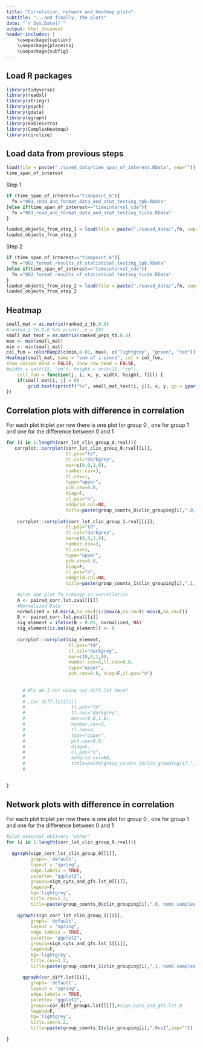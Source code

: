 ```yaml
---
title: "Correlation, network and heatmap plots"
subtitle: "...and finally, the plots"
date: "`r Sys.Date()`"
output: html_document
header-includes: |
    \usepackage{caption}
    \usepackage{placeins}
    \usepackage{subfig}
---
```

## Load R packages

```r
library(tidyverse)
library(readxl)
library(stringr)
library(psych)
library(gdata)
library(qgraph)
library(kableExtra)
library(ComplexHeatmap)
library(circlize)
```
## Load data from previous steps

```r
load(file = paste("./saved_data/time_span_of_interest.RData", sep=""))
time_span_of_interest
```

Step 1
```r
if (time_span_of_interest=="timepoint_b"){
  fn ="001_read_and_format_data_and_stat_testing_tpb.RData"
}else if(time_span_of_interest=="timeinterval_cde"){
  fn ="001_read_and_format_data_and_stat_testing_ticde.RData"
}

loaded_objects_from_step_1 = load(file = paste("./saved_data/",fn, sep=""))
loaded_objects_from_step_1
```

Step 2
```r
if (time_span_of_interest=="timepoint_b"){
  fn ="002_format_results_of_statistical_testing_tpb.RData"
}else if(time_span_of_interest=="timeinterval_cde"){
  fn ="002_format_results_of_statistical_testing_ticde.RData"
}
loaded_objects_from_step_2 = load(file = paste("./saved_data/",fn, sep=""))
loaded_objects_from_step_2
```


## Heatmap
```r
small_mat = as.matrix(ranked_z_tb.0.0)
#ranked_z_tb.0.0 %>% print(.,n = 50)
small_mat_text = as.matrix(ranked_peps_tb.0.0)
max <- max(small_mat)
min <- min(small_mat)
col_fun = colorRamp2(c(min,0.01, max), c("lightgrey", "green", "red"))
Heatmap(small_mat, name = "sum of z-score", col = col_fun,
show_column_dend = FALSE, show_row_dend = FALSE,
#width = unit(15, "cm"), height = unit(15, "cm"),
    cell_fun = function(j, i, x, y, width, height, fill) {
    if(small_mat[i, j] > 0)
        grid.text(sprintf("%s", small_mat_text[i, j]), x, y, gp = gpar(fontsize = 7))#%.1f
})
```

## Correlation plots with difference in correlation
For each plot triplet per row there is one plot for group 0 , one for group 1 and one for the difference between 0 and 1

```r
for (i in 1:length(corr_lst_clin_group_0.rval)){
   corrplot::corrplot(corr_lst_clin_group_0.rval[[i]],
                      tl.pos="td",
                      tl.col="darkgrey",
                      mar=c(0,0,1,0),
                      number.cex=3,
                      tl.cex=1,  
                      type="upper",
                      pch.cex=0.8, 
                      diag=F,
                      cl.pos="n",
                      addgrid.col=NA,
                      title=paste(group_counts_0$clin_grouping[i],",0, numb samples =  ",corr_lst_clin_group_0.n[[i]],sep=""))
  
    corrplot::corrplot(corr_lst_clin_group_1.rval[[i]],
                      tl.pos="td",
                      tl.col="darkgrey",
                      mar=c(0,0,1,0),
                      number.cex=3,
                      tl.cex=1,  
                      type="upper",
                      pch.cex=0.8, 
                      diag=F,
                      cl.pos="n",
                      addgrid.col=NA,
                      title=paste(group_counts_1$clin_grouping[i],",1, numb samples =  ",corr_lst_clin_group_1.n[[i]],sep=""))
    
    #plot one plot fo rchange in correllation
    A <- paired_corr.lst.zval[[i]] 
    #Normalized Data
    normalized = (A-min(A,na.rm=T))/(max(A,na.rm=T)-min(A,na.rm=T))
    B <- paired_corr.lst.pval[[i]]
    sig_element = ifelse(B < 0.05, normalized, NA)
    sig_element[is.na(sig_element)] <- 0 
    
    corrplot::corrplot(sig_element,
                       tl.pos="td",
                       tl.col="darkgrey", 
                       mar=c(0,0,1,0),
                       number.cex=3,tl.cex=0.8,
                       type="upper",
                       pch.cex=0.8, diag=F,cl.pos="n")
        
      
      # Why am I not using cor_diff.lst here?
      # 
      # ,cor_diff.lst[[i]]
      #                 tl.pos="td",
      #                 tl.col="darkgrey",
      #                 mar=c(0,0,1,0),
      #                 number.cex=3,
      #                 tl.cex=1,  
      #                 type="upper",
      #                 pch.cex=0.8, 
      #                 diag=F,
      #                 cl.pos="n",
      #                 addgrid.col=NA,
      #                 title=paste(group_counts_1$clin_grouping[i],",1vs2",sep="")
      # 

                 
}

```


## Network plots with difference in correlation
For each plot triplet per row there is one plot for group 0 , one for group 1 and one for the difference between 0 and 1

```r
#plot maternal delivery "other"
for (i in 1:length(corr_lst_clin_group_0.rval)){
  
  qgraph(sign_corr_lst_clin_group_0[[i]],
         graph= 'default',
         layout = "spring",
         edge.labels = TRUE,
         palette= "ggplot2",
         groups=sign_cyts_and_gfs.lst_0[[i]],
         legend=F,
         bg='lightgrey',
         title.cex=1.2,
         title=paste(group_counts_0$clin_grouping[i],",0, numb samples =  ",corr_lst_clin_group_0.n[[i]],sep=""))
  
    qgraph(sign_corr_lst_clin_group_1[[i]],
         graph= 'default',
         layout = "spring",
         edge.labels = TRUE,
         palette= "ggplot2",
         groups=sign_cyts_and_gfs.lst_1[[i]],
         legend=F,
         bg='lightgrey',
         title.cex=1.2,
         title=paste(group_counts_1$clin_grouping[i],",1, numb samples =  ",corr_lst_clin_group_1.n[[i]],sep=""))
    
      qgraph(cor_diff.lst[[i]],
         graph= 'default',
         layout = "spring",
         edge.labels = TRUE,
         palette= "ggplot2",
         groups=cor_diff_groups.lst[[i]],#sign_cyts_and_gfs.lst_0
         legend=F,
         bg='lightgrey',
         title.cex=1.2,
         title=paste(group_counts_1$clin_grouping[i],",0vs1",sep=""))
   
}
```

